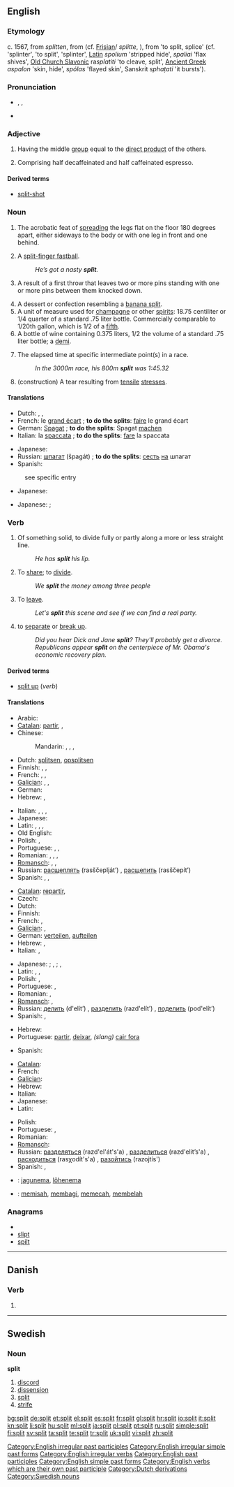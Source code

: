 {{wikipedia|split (disambiguation)|Split}}
{{also|Split}}
==English==

===Etymology===
c. 1567, from {{etyl|dum}} ''splitten'', from {{proto|Germanic|splītanan}} (cf. [[Frisian]]/{{etyl|da|-}} ''splitte'', {{etyl|de|-}} {{term|spleißen|lang=de}}), from {{proto|Indo-European|(s)plei-}} 'to split, splice' (cf. {{etyl|ang|-}} {{term|speld|lang=ang}} 'splinter', {{etyl|goh|-}} {{term|spaltan|lang=goh}} 'to split', {{etyl|sga|-}} {{term|sliss|lang=sga}} 'splinter', [[Latin]] ''spolium'' 'stripped hide', {{etyl|lt|-}} ''spaliai'' 'flax shives', [[Old Church Slavonic]] ra''splatiti'' 'to cleave, split', [[Ancient Greek]] ''aspalon'' 'skin, hide', ''spólas'' 'flayed skin', Sanskrit ''sphaṭati'' 'it bursts').

===Pronunciation===
* {{enPR|splĭt}}, {{IPA|/splɪt/}}, {{SAMPA|/splIt/}}
* {{audio|en-us-split.ogg|Audio (US)}}

===Adjective===
{{wikipedia|split exact sequence}}
{{en-adj|-}}

# {{algebra|of a [[short exact sequence]]}} Having the middle [[group]] equal to the [[direct product]] of the others.
# {{context|coffee}} Comprising half decaffeinated and half caffeinated espresso.

====Derived terms====
* [[split-shot]]

===Noun===
{{en-noun}}

# {{gymnastics|usually in the phrase “to do the splits”}} The acrobatic feat of [[spread]]ing the legs flat on the floor 180 degrees apart, either sideways to the body or with one leg in front and one behind.
# {{baseball|slang}} A [[split-finger fastball]].
#: ''He’s got a nasty '''split'''.''
# {{context|bowling}} A result of a first throw that leaves two or more pins standing with one or more pins between them knocked down.
# A dessert or confection resembling a [[banana split]].
# A unit of measure used for [[champagne]] or other [[spirit]]s: 18.75 centiliter or 1/4 quarter of a standard .75 liter bottle. Commercially comparable to 1/20th {{US}} gallon, which is 1/2 of a [[fifth]].
# A bottle of wine containing 0.375 liters, 1/2 the volume of a standard .75 liter bottle; a [[demi]].
# {{context|athletics}} The elapsed time at specific intermediate point(s) in a race.
#: ''In the 3000m race, his 800m '''split''' was 1:45.32''
# (construction) A tear resulting from [[tensile]] [[stress]]es.

====Translations====
{{trans-top|acrobatic feat}}
* Dutch: {{t-|nl|grand écart|m}}, {{t+|nl|spagaat}}, {{t-|nl|split|m}}
* French: le [[grand écart]] {{m}}; '''to do the splits''': [[faire]] le grand écart
* German: [[Spagat]] {{n}}; '''to do the splits''': Spagat [[machen]]
* Italian: la [[spaccata]] {{f}}; '''to do the splits''': [[fare]] la spaccata
{{trans-mid}}
* Japanese: {{t|ja|開脚|tr=kaikyaku}}
* Russian: [[шпагат]] (špagát) {{m}}; '''to do the splits''': [[сесть]] [[на]] шпагат
* Spanish: {{t|es|espagat|m|tr=abrir de piernas}}
{{trans-bottom}}

{{trans-top|baseball pitch}}
: see specific entry
{{trans-mid}}
{{trans-bottom}}

{{trans-top|bowling}}
* Japanese: {{t|ja|スプリット|tr=supuritto}}
{{trans-mid}}
{{trans-bottom}}

{{trans-top|a dessert or confection}}
{{trans-mid}}
{{trans-bottom}}

{{trans-top|a unit of measure used for champagne or other spirits}}
{{trans-mid}}
{{trans-bottom}}

{{trans-top|a bottle of wine containing 0.375 liters of fluid}}
* Japanese: {{qualifier|small bottle}} {{t|ja|小瓶|tr=kobin}}; {{qualifier|half size of a standard bottle}} {{t|ja|ハーフボトル|tr=hāfu botoru}}
{{trans-mid}}
{{trans-bottom}}

===Verb===
{{en-verb|splits|splitting|split}}

# {{transitive|ergative}} Of something solid, to divide fully or partly along a more or less straight line.
#: ''He has '''split''' his lip.''
# {{transitive}} To [[share]]; to [[divide]].
#: ''We '''split''' the money among three people''
# {{slang}} To [[leave]].
#: ''Let's '''split''' this scene and see if we can find a real party.''
# to [[separate]] or [[break up]].
#: ''Did you hear Dick and Jane '''split'''?  They'll probably get a divorce.''
#: ''Republicans appear '''split''' on the centerpiece of Mr. Obama's economic recovery plan.''

====Derived terms====
* [[split up]] (''verb'')

====Translations====
{{trans-top|divide along a more or less straight line}}
* Arabic: {{t|ar|قسم|tr=qasama}}
* [[Catalan]]: [[partir]],  {{t+|ca|dividir}},  {{t+|ca|escindir}}
* Chinese:
*: Mandarin: {{t|cmn|裂開|sc=Hani}},  {{t|cmn|裂开|tr=liěkāi|sc=Hani}},  {{t|cmn|分裂|tr=fēnliè|sc=Hani}},  {{t-|cmn|裂|tr=liè|sc=Hani}}
* Dutch: [[splitsen]], [[opsplitsen]]
* Finnish: {{t+|fi|halkaista}}, {{t-|fi|haljeta}}, {{t-|fi|lohkaista}}
* French: {{t+|fr|fendre}}, {{t+|fr|diviser}}, {{t+|fr|scinder}}
* [[Galician]]: {{t+|gl|partir|xs=Galician}},  {{t-|gl|dividir|xs=Galician}},  {{t-|gl|escindir|xs=Galician}}
* German: {{t+|de|spalten}}
* Hebrew: {{t|he|פיצל|tr=pitzél}}, {{t|he|חילק|tr=khilék}}
{{trans-mid}}
* Italian: {{t+|it|fendere}},  {{t+|it|dividere}}, {{t+|it|scindere}},  {{t+|it|spaccare}}
* Japanese: {{t-|ja|割る|tr=waru}}
* Latin: {{t-|la|scindo}}, {{t-|la|partior}}, {{t|la|findo}},  {{t+|la|divido}}
* Old English: {{t-|ang|cleofan|alt=clēofan|xs=Old English}}
* Polish: {{t+|pl|dzielić}} {{impf}}, {{t+|pl|rozszczepiać}} {{impf}}
* Portuguese: {{t+|pt|partir}}, {{t+|pt|dividir}}, {{t|pt|cindir}}
* Romanian: {{t|ro|despica}},  {{t|ro|diviza}},  {{t+|ro|scinda}},  {{t|ro|spinteca}}
* [[Romansch]]: {{t|rm|sfender|xs=Romansch}},  {{t-|rm|fender|xs=Romansch}},  {{t-|rm|divider|xs=Romansch}}
* Russian: [[расщеплять]] (rasščeplját’) {{impf}}, [[расщепить]] (rasščepít’) {{pf}}
* Spanish: {{t+|es|partir}}, {{t+|es|dividir}},  {{t+|es|escindir}}
{{trans-bottom}}

{{trans-top|share out}}
* [[Catalan]]: [[repartir]],  {{t+|ca|dividir}}
* Czech: {{t-|cs|rozdělit}}
* Dutch: {{t+|nl|verdelen}}
* Finnish: {{t+|fi|jakaa}}
* French: {{t+|fr|diviser}}, {{t+|fr|répartir}}
* [[Galician]]: {{t+|gl|repartir|xs=Galician}},  {{t-|gl|dividir|xs=Galician}}
* German: [[verteilen]], [[aufteilen]]
* Hebrew: {{t|he|התחלק|tr=hitkhalék}}, {{t|he|חילק|tr=khilék}}
* Italian: {{t-|it|spartire}}, {{t+|it|dividere}}
{{trans-mid}}
* Japanese: {{qualifier|share out}} {{t|ja|分ける|tr=wakeru}}; {{qualifier|divide}} {{t|ja|分離する|tr=bunri suru}}, {{t|ja|分断する|tr=bundan suru}}; {{qualifier|cut off}} {{t-|ja|切断する|tr=setsudan suru}}, {{t-|ja|切り離す|tr=kiri-hanasu}}
* Latin: {{t|la|dispartio}},  {{t|la|dispartior}},  {{t+|la|divido}}
* Polish: {{t+|pl|dzielić}} {{impf}}, {{t+|pl|rozdzielać}} {{impf}}
* Portuguese: {{t+|pt|dividir}}, {{t+|pt|repartir}}
* Romanian: {{t|ro|repartiza}},  {{t|ro|diviza}}
* [[Romansch]]: {{t|rm|reparter|xs=Romansch}},  {{t-|rm|divider|xs=Romansch}}
* Russian: [[делить]] (d'elít’) {{impf}}, [[разделить]] (razd'elít’) {{pf}}, [[поделить]] (pod'elít’) {{pf}}
* Spanish: {{t-|es|repartir}}, {{t+|es|dividir}}
{{trans-bottom}}

{{trans-top|leave}}
* Hebrew: {{t-|he|עזב|tr=azáv}}
* Portuguese: [[partir]], [[deixar]], ''(slang)'' [[cair fora]]
{{trans-mid}}
* Spanish: {{t+|es|partir}}
{{trans-bottom}}

{{trans-top|separate}}
* [[Catalan]]: {{t+|ca|separar}}
* French: {{t+|fr|séparer}}
* [[Galician]]: {{t+|gl|separar|xs=Galician}}
* Hebrew: {{t|he|נפרד|tr=nifrád}}
* Italian: {{t+|it|separare}}
* Japanese: {{t-|ja|別れる|tr=wakareru}}
* Latin: {{t-|la|separo}}
{{trans-mid}}
* Polish: {{t+|pl|rozejść się}} {{pf}}
* Portuguese: {{t+|pt|separar}}, {{t+|pt|terminar}}
* Romanian: {{t+|ro|separa}}
* [[Romansch]]: {{t|rm|separà|xs=Romansch}}
* Russian: [[разделяться]] (razd'el'át's'a) {{impf}}, [[разделиться]] (razd'elít’s'a) {{pf}}, [[расходиться]] (rasχodít's'a) {{impf}}, [[разойтись]] (razojtís') {{pf}}
* Spanish: {{t+|es|partir}},  {{t+|es|separar}}
{{trans-bottom}}

{{checktrans-top}}
* {{ttbc|Estonian}}: [[jagunema]], [[lõhenema]]
* {{ttbc|Indonesian}}: [[pisah|memisah]], [[bagi|membagi]], [[pecah|memecah]], [[belah|membelah]]
{{trans-bottom}}

===Anagrams===
* {{alphagram|ilpst}}
* [[slipt#English|slipt]]
* [[spilt#English|spilt]]

[[Category:English irregular past participles]]
[[Category:English irregular simple past forms]]
[[Category:English irregular verbs]]
[[Category:English past participles]]
[[Category:English simple past forms]]
[[Category:English verbs which are their own past participle]]

----

==Danish==

===Verb===
{{infl|da|verb form}}

# {{form of|imperative|splitte|lang=Danish}}

----

==Swedish==

===Noun===
{{sv-noun|split|spliten|spliter|spliterna|splits|splitens|spliters|spliternas}}
'''split'''

# [[discord]]
# [[dissension]]
# [[split]]
# [[strife]]

[[Category:Dutch derivations]]
[[Category:Swedish nouns]]

[[bg:split]]
[[de:split]]
[[et:split]]
[[el:split]]
[[es:split]]
[[fr:split]]
[[gl:split]]
[[hr:split]]
[[io:split]]
[[it:split]]
[[kn:split]]
[[li:split]]
[[hu:split]]
[[ml:split]]
[[ja:split]]
[[pl:split]]
[[pt:split]]
[[ru:split]]
[[simple:split]]
[[fi:split]]
[[sv:split]]
[[ta:split]]
[[te:split]]
[[tr:split]]
[[uk:split]]
[[vi:split]]
[[zh:split]]